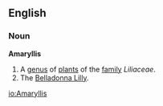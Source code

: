 ==English==
===Noun===
'''Amaryllis'''
{{wikipedia}}
# A [[genus]] of [[plant]]s of the [[family]] ''Liliaceae''.
# The [[Belladonna Lilly]].

[[io:Amaryllis]]